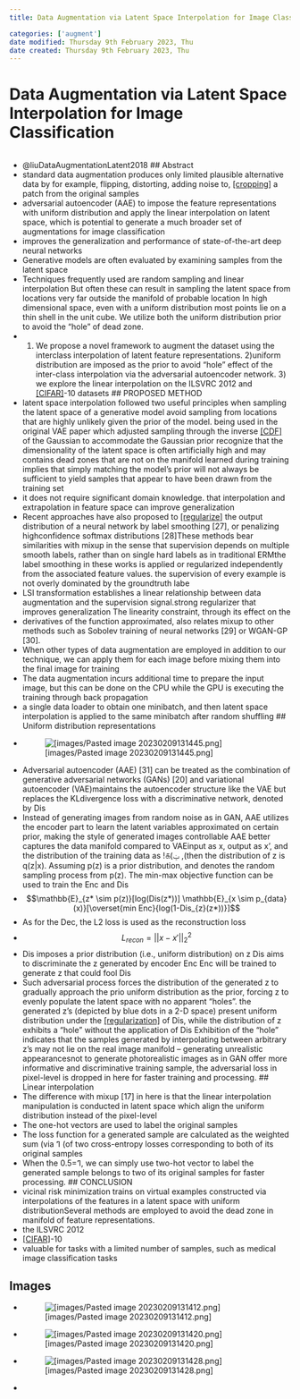 ```yaml
---
title: Data Augmentation via Latent Space Interpolation for Image Classification

categories: ['augment']
date modified: Thursday 9th February 2023, Thu
date created: Thursday 9th February 2023, Thu
---
```


# Data Augmentation via Latent Space Interpolation for Image Classification
```toc
```

- @liuDataAugmentationLatent2018
## Abstract
- standard data augmentation produces only limited plausible alternative data by for example, flipping, distorting, adding noise to, [[cropping]](cropping.qmd) a patch from the original samples
- adversarial autoencoder (AAE) to impose the feature representations with uniform distribution and apply the linear interpolation on latent space, which is potential to generate a much broader set of augmentations for image classification
- improves the generalization and performance of state-of-the-art deep neural networks
- Generative models are often evaluated by examining samples from the latent space 
- Techniques frequently used are random sampling and linear interpolation But often these can result in sampling the latent space from locations very far outside the manifold of probable location In high dimensional space, even with a uniform distribution most points lie on a thin shell in the unit cube. We utilize both the uniform distribution prior to avoid the "hole" of dead zone.
- 1) We propose a novel framework to augment the dataset using the interclass interpolation of latent feature representations. 2)uniform distribution are imposed as the prior to avoid "hole" effect of the inter-class interpolation via the adversarial autoencoder network. 3) we explore the linear interpolation on the ILSVRC 2012 and [[CIFAR]](CIFAR.qmd)-10 datasets
## PROPOSED METHOD
- latent space interpolation followed two useful principles when sampling the latent space of a generative model avoid sampling from locations that are highly unlikely given the prior of the model. being used in the original VAE paper which adjusted sampling through the inverse [[CDF]](CDF.qmd) of the Gaussian to accommodate the Gaussian prior recognize that the dimensionality of the latent space is often artificially high and may contains dead zones that are not on the manifold learned during training implies that simply matching the model's prior will not always be sufficient to yield samples that appear to have been drawn from the training set
- it does not require significant domain knowledge. that interpolation and extrapolation in feature space can improve generalization
- Recent approaches have also proposed to [[regularize]](regularize.qmd) the output distribution of a neural network by label smoothing [27], or penalizing highconfidence softmax distributions [28]These methods bear similarities with mixup in the sense that supervision depends on multiple smooth labels, rather than on single hard labels as in traditional ERMthe label smoothing in these works is applied or regularized independently from the associated feature values. the supervision of every example is not overly dominated by the groundtruth labe
- LSI transformation establishes a linear relationship between data augmentation and the supervision signal.strong regularizer that improves generalization The linearity constraint, through its effect on the
- derivatives of the function approximated, also relates mixup to other methods such as Sobolev training of neural networks [29] or WGAN-GP [30].
- When other types of data augmentation are employed in addition to our technique, we can apply them for each image before mixing them into the final image for training
- The data augmentation incurs additional time to prepare the input image, but this can be done on the CPU while the GPU is executing the training through back propagation
- a single data loader to obtain one minibatch, and then latent space interpolation is applied to the same minibatch after random shuffling
## Uniform distribution representations
- ![[images/Pasted image 20230209131445.png]](images/Pasted image 20230209131445.png.qmd)
- Adversarial autoencoder (AAE) [31] can be treated as the combination of generative adversarial networks (GANs) [20] and variational autoencoder (VAE)maintains the autoencoder structure like the VAE but replaces the KLdivergence loss with a discriminative network, denoted by Dis
- Instead of generating images from random noise as in GAN, AAE utilizes the encoder part to learn the latent variables approximated on certain prior, making the style of generated images controllable AAE better captures the data manifold compared to VAEinput as x, output as x', and the distribution of the training data as  ! ௧ (ݔ ,(then the distribution of z is q(z|x). Assuming p(z) is a prior distribution, and denotes the random sampling process from p(z). The min-max objective function can be used to  train the Enc and Dis
- $$\mathbb{E}_{z* \sim p(z)}[log(Dis(z*))] \mathbb{E}_{x \sim p_{data}(x)}[\overset{min Enc}{log(1-Dis_{z}(z*))}]$$
- As for the Dec, the L2 loss is used as the reconstruction loss
- $$L_{recon}= ||x-x'||^{2}_{2}$$
- Dis imposes a prior distribution (i.e., uniform distribution) on z Dis aims to discriminate the z generated by encoder Enc Enc will be trained to generate z that could fool Dis
- Such adversarial process forces the distribution of the generated z to gradually approach the prio uniform distribution as the prior, forcing z to evenly populate the latent space with no apparent "holes". the generated z's (depicted by blue dots in a 2-D space) present uniform distribution under the [[regularization]](regularization.qmd) of Dis, while the distribution of z exhibits a "hole" without the application of Dis Exhibition of the "hole" indicates that the samples generated by interpolating between arbitrary z's may not lie on the real image manifold – generating unrealistic appearancesnot to generate photorealistic images as in GAN offer more informative and discriminative training sample, the adversarial loss in pixel-level is dropped in here for faster training and processing.
## Linear interpolation
- The difference with mixup [17] in here is that the linear interpolation manipulation is conducted in latent space which align the uniform distribution instead of the pixel-level
- The one-hot vectors are used to label the original samples
- The loss function for a generated sample are calculated as the weighted sum (via ߣ (of two cross-entropy losses corresponding to both of its original samples
- When the 0.5=ߣ, we can simply use two-hot vector to label the generated sample belongs to two of its original samples for faster processing.
## CONCLUSION
- vicinal risk minimization trains on virtual examples constructed via interpolations of the features in a latent space with uniform distributionSeveral methods are employed to avoid the dead zone in manifold of feature representations.
- the ILSVRC 2012
- [[CIFAR]](CIFAR.qmd)-10
- valuable for tasks with a limited number of samples, such as medical image classification tasks


## Images
- ![[images/Pasted image 20230209131412.png]](images/Pasted image 20230209131412.png.qmd)
- ![[images/Pasted image 20230209131420.png]](images/Pasted image 20230209131420.png.qmd)
- ![[images/Pasted image 20230209131428.png]](images/Pasted image 20230209131428.png.qmd)
- 




